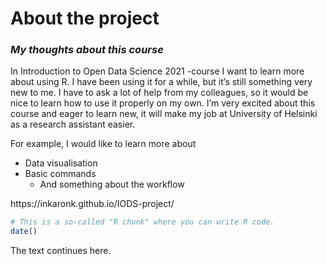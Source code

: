 # **About the project**
### *My thoughts about this course*
In Introduction to Open Data Science 2021 -course I want to learn more about using R. I have been using it for a while, but it's still something very new to me. I have to ask a lot of help from my colleagues, so it would be nice to learn how to use it properly on my own. I'm very excited about this course and eager to learn new, it will make my job at University of Helsinki as a research assistant easier.  
  
For example, I would like to learn more about

* Data visualisation
* Basic commands
  + And something about the workflow
  
https://inkaronk.github.io/IODS-project/

```r
# This is a so-called "R chunk" where you can write R code.
date()

```
The text continues here.


